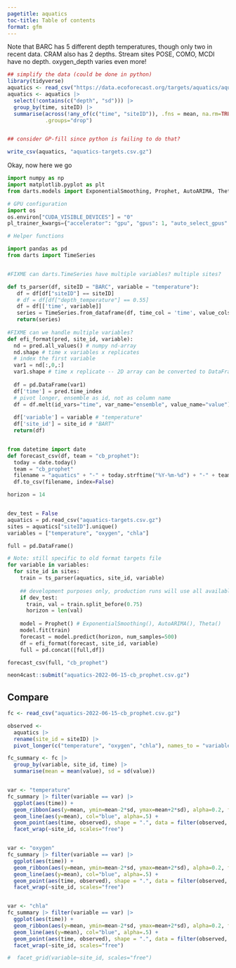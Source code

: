 ```yaml
---
pagetitle: aquatics
toc-title: Table of contents
format: gfm
---
```




Note that BARC has 5 different depth temperatures, though only two in recent data. CRAM also has 2 depths.  Stream sites POSE, COMO, MCDI have no depth.  oxygen_depth varies even more!

```r
## simplify the data (could be done in python)
library(tidyverse)
aquatics <- read_csv("https://data.ecoforecast.org/targets/aquatics/aquatics-targets.csv.gz") 
aquatics <- aquatics |> 
  select(!contains(c("depth", "sd"))) |> 
  group_by(time, siteID) |> 
  summarise(across(!any_of(c("time", "siteID")), .fns = mean, na.rm=TRUE),
            .groups="drop")


## consider GP-fill since python is failing to do that?

write_csv(aquatics, "aquatics-targets.csv.gz")

```


Okay, now here we go


``` python
import numpy as np
import matplotlib.pyplot as plt
from darts.models import ExponentialSmoothing, Prophet, AutoARIMA, Theta

# GPU configuration
import os
os.environ["CUDA_VISIBLE_DEVICES"] = "0"
pl_trainer_kwargs={"accelerator": "gpu", "gpus": 1, "auto_select_gpus": True} 
```


``` python
# Helper functions

import pandas as pd
from darts import TimeSeries


#FIXME can darts.TimeSeries have multiple variables? multiple sites?

def ts_parser(df, siteID = "BARC", variable = "temperature"):
   df = df[df["siteID"] == siteID]
   # df = df[df["depth_temperature"] == 0.55]
   df = df[['time', variable]]
   series = TimeSeries.from_dataframe(df, time_col = 'time', value_cols = variable, fill_missing_dates = True, freq = 'D')
   return(series)
 
#FIXME can we handle multiple variables?
def efi_format(pred, site_id, variable):
  nd = pred.all_values() # numpy nd-array
  nd.shape # time x variables x replicates
  # index the first variable
  var1 = nd[:,0,:]
  var1.shape # time x replicate -- 2D array can be converted to DataFrame
  
  df = pd.DataFrame(var1)
  df['time'] = pred.time_index
  # pivot longer, ensemble as id, not as column name
  df = df.melt(id_vars="time", var_name="ensemble", value_name="value")
  
  df['variable'] = variable # "temperature"
  df['site_id'] = site_id # "BART"
  return(df)


from datetime import date
def forecast_csv(df, team = "cb_prophet"):
  today = date.today()
  team = "cb_prophet"
  filename = "aquatics" + "-" + today.strftime("%Y-%m-%d") + "-" + team +  ".csv.gz"
  df.to_csv(filename, index=False)

```


``` python
horizon = 14


dev_test = False
aquatics = pd.read_csv("aquatics-targets.csv.gz")
sites = aquatics["siteID"].unique()
variables = ["temperature", "oxygen", "chla"]

full = pd.DataFrame()

# Note: still specific to old format targets file
for variable in variables:
  for site_id in sites:
    train = ts_parser(aquatics, site_id, variable)
    
    ## development purposes only, production runs will use all available data
    if dev_test:
      train, val = train.split_before(0.75)
      horizon = len(val)
    
    model = Prophet() # ExponentialSmoothing(), AutoARIMA(), Theta()
    model.fit(train)
    forecast = model.predict(horizon, num_samples=500)
    df = efi_format(forecast, site_id, variable)
    full = pd.concat([full,df])

forecast_csv(full, "cb_prophet")
```

```r
neon4cast::submit("aquatics-2022-06-15-cb_prophet.csv.gz")
```


## Compare

```r
fc <- read_csv("aquatics-2022-06-15-cb_prophet.csv.gz")

observed <- 
  aquatics |> 
  rename(site_id = siteID) |>
  pivot_longer(c("temperature", "oxygen", "chla"), names_to = "variable", values_to="observed") 

fc_summary <- fc |> 
  group_by(variable, site_id, time) |> 
  summarise(mean = mean(value), sd = sd(value))


var <- "temperature"
fc_summary |> filter(variable == var) |> 
  ggplot(aes(time)) + 
  geom_ribbon(aes(y=mean, ymin=mean-2*sd, ymax=mean+2*sd), alpha=0.2, fill="blue") +
  geom_line(aes(y=mean), col="blue", alpha=.5) + 
  geom_point(aes(time, observed), shape = ".", data = filter(observed, variable==var)) + 
  facet_wrap(~site_id, scales="free")


var <- "oxygen"
fc_summary |> filter(variable == var) |> 
  ggplot(aes(time)) + 
  geom_ribbon(aes(y=mean, ymin=mean-2*sd, ymax=mean+2*sd), alpha=0.2, fill="blue") +
  geom_line(aes(y=mean), col="blue", alpha=.5) + 
  geom_point(aes(time, observed), shape = ".", data = filter(observed, variable==var)) + 
  facet_wrap(~site_id, scales="free")


var <- "chla"
fc_summary |> filter(variable == var) |> 
  ggplot(aes(time)) + 
  geom_ribbon(aes(y=mean, ymin=mean-2*sd, ymax=mean+2*sd), alpha=0.2, fill="blue") +
  geom_line(aes(y=mean), col="blue", alpha=.5) + 
  geom_point(aes(time, observed), shape = ".", data = filter(observed, variable==var)) + 
  facet_wrap(~site_id, scales="free")

#  facet_grid(variable~site_id, scales="free")






```


